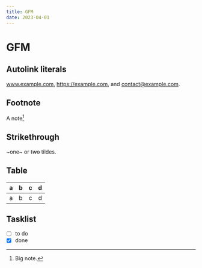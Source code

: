 ```yaml
---
title: GFM
date: 2023-04-01
---
```

# GFM

## Autolink literals

www.example.com, https://example.com, and contact@example.com.

## Footnote

A note[^1]

[^1]: Big note.

## Strikethrough

~one~ or ~~two~~ tildes.

## Table

| a | b  |  c |  d  |
| - | :- | -: | :-: |
| a | b  |  c |  d  |

## Tasklist

* [ ] to do
* [x] done